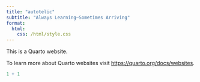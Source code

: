 ```yaml
---
title: "autotelic"
subtitle: "Always Learning–Sometimes Arriving"
format:
  html:
    css: /html/style.css
---
```


This is a Quarto website.

To learn more about Quarto websites visit <https://quarto.org/docs/websites>.

```r
1 + 1
```
